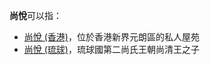 
'''尚悅'''可以指：
* [[尚悅_(香港)|尚悅 (香港)]]，位於香港新界元朗區的私人屋苑
* [[尚悅_(琉球)|尚悅 (琉球)]]，琉球國第二尚氏王朝尚清王之子
{{disambig}}